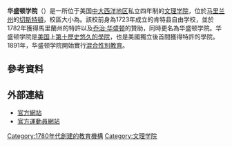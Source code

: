 {{expand|time=2016-09-22T13:45:13+00:00}}
{{Infobox university|name=華盛頓學院<br/>Washington College
|image=[[File:WashingtonCollegeCrest.png|File:WashingtonCollegeCrest.png]]
|motto=
|established = 1723, '''肯特县自由学校'''<br/>1782, '''华盛顿学院'''
|type=[[私立学校|私立]]
|staff=468
|endowment = US $2.018亿 <ref>As of 2014. {{cite web|title=Washington College|url=http://colleges.usnews.rankingsandreviews.com/best-colleges/washington-college-maryland-2108|work=U S News & World Report|accessdate=July 11, 2016|archive-date=2016-09-13|archive-url=https://web.archive.org/web/20160913181012/http://colleges.usnews.rankingsandreviews.com/best-colleges/washington-college-maryland-2108|dead-url=no}}</ref>
|president={{tsl|en|Sheila Bair||Sheila Bair}}
|undergrad=1,400
|postgrad=100
|city=[[切斯特頓_(馬里蘭州)|切斯特頓]]
|state=[[马里兰州|马里兰州]]
|country=[[美国|美国]]
|coor={{coord|39|13|05|N|76|04|10|W|type:edu_region:US-MD|display=inline,title}}
|campus=[[乡村|乡村]]
|nicknames=The Shoremen, The Shorewomen, WAC, Goose Nation
|colors= 栗色与黑色
|website=[http://www.washcoll.edu/ www.washcoll.edu]
}}
'''华盛顿学院'''（{{lang-en|Washington College}}）是一所位于美国[[中大西洋地区|中大西洋地区]]私立四年制的[[文理学院|文理学院]]，位於[[马里兰州|马里兰州]]的[[切斯特頓_(馬里蘭州)|切斯特頓]]，校區大小為{{convert|112|acre|ha|lk=out}}。該校前身為1723年成立的肯特县自由学校，並於1782年獲得馬里蘭州的特許以及[[乔治·华盛顿|乔治·华盛顿]]的贊助，同時更名為华盛顿学院。华盛顿学院是[[美国|美国]]上[[殖民地学院列表|第十歷史悠久的學院]]，也是美國獨立後首間獲得特許的學院。1891年，华盛顿学院開始實行[[混合性別教育|混合性別教育]]。

== 參考資料 ==
{{reflist}}

==外部連結==
* [http://www.washcoll.edu 官方網站]{{Wayback|url=http://www.washcoll.edu/ |date=20160923183338 }}{{en icon}}
* [http://www.washingtoncollegesports.com/ 官方運動員網站]{{Wayback|url=http://www.washingtoncollegesports.com/ |date=20100406073620 }}{{en icon}}

[[Category:1780年代創建的教育機構|Category:1780年代創建的教育機構]]
[[Category:文理学院|Category:文理学院]]